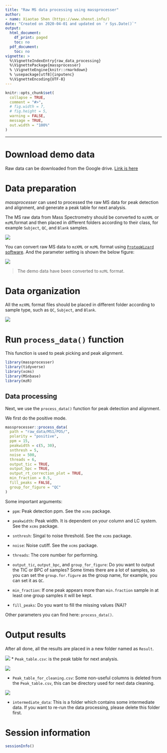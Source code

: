 ```yaml
---
title: "Raw MS data processing using massprocesser"
author:
- name: Xiaotao Shen (https://www.shenxt.info/)
date: "Created on 2020-04-01 and updated on `r Sys.Date()`"
output:
  html_document:
    df_print: paged
    toc: no
  pdf_document:
    toc: no
vignette: >
  %\VignetteIndexEntry{raw_data_processing}
  %\VignettePackage{massprocesser}
  % \VignetteEngine{knitr::rmarkdown}
  % \usepackage[utf8]{inputenc}
  %\VignetteEncoding{UTF-8}
---
```


```r
knitr::opts_chunk$set(
  collapse = TRUE,
  comment = "#>",
  # fig.width = 7, 
  # fig.height = 5,
  warning = FALSE,
  message = TRUE,
  out.width = "100%"
)
```

***

# **Download demo data**

Raw data can be downloaded from the Google drive. [Link is here](https://drive.google.com/drive/folders/1aAr9kfjXPDskgEImhHNlAIdW9c3m-HAi?usp=sharing)

# **Data preparation**

*massprocesser* can used to processed the raw MS data for peak detection and alignment, and generate a peak table for next analysis. 

The MS raw data from Mass Spectrometry should be converted to `mzXML` or `mzML`format and then placed in different folders according to their class, for example `Subject`, `QC`, and `Blank` samples.

![](../man/figures/Screen Shot 2021-12-27 at 9.20.33 AM.png)

You can convert raw MS data to `mzXML` or `mzML` format using [`ProteoWizard` software](http://proteowizard.sourceforge.net/). And the parameter setting is shown the below figure:

![](../man/figures/Capture.PNG)

> The demo data have been converted to `mzML` format.

# **Data organization**

All the `mzXML` format files should be placed in different folder according to sample type, such as `QC`, `Subject`, and `Blank`. 

![](../man/figures/Screen Shot 2021-12-27 at 9.20.33 AM.png)

# **Run `process_data()`** function

This function is used to peak picking and peak alignment.

```r
library(massprocesser)
library(tidyverse)
library(xcms)
library(MSnbase)
library(mzR)
```

## **Data processing**

Next, we use the `process_data()` function for peak detection and alignment.

We first do the positive mode.

```r
massprocesser::process_data(
  path = "raw_data/MS1/POS/",
  polarity = "positive",
  ppm = 15,
  peakwidth = c(5, 30),
  snthresh = 5,
  noise = 500,
  threads = 6,
  output_tic = TRUE,
  output_bpc = TRUE,
  output_rt_correction_plot = TRUE,
  min_fraction = 0.5,
  fill_peaks = FALSE,
  group_for_figure = "QC"
)
```

Some important arguments:

* `ppm`: Peak detection ppm. See the `xcms` package.

* `peakwidth`: Peak width. It is dependent on your column and LC system. See the `xcms` package.

* `snthresh`: Singal to noise threshold. See the `xcms` package.

* `noise`: Noise cutiff. See the `xcms` package.

* `threads`: The core number for performing.

* `output_tic`, `output_bpc`, and `group_for_figure`: Do you want to output the TIC or BPC of samples? Some times there are a lot of samples, so you can set the `group.for.figure` as the group name, for example, you can set it as `QC`. 

* `min_fraction`: If one peak appears more than `min.fraction` sample in at least one group samples it will be kept.

* `fill_peaks`: Do you want to fill the missing values (NA)? 

Other parameters you can find here: `process_data()`.

# **Output results**

After all done, all the results are placed in a new folder named as `Result`.

![](../man/figures/Screen Shot 2020-04-01 at 1.00.38 PM.png)
* `Peak_table.csv`: is the peak table for next analysis.

![](../man/figures/Screen Shot 2020-04-01 at 1.09.52 PM.png)

* `Peak_table_for_cleaning.csv`: Some non-useful columns is deleted from the `Peak_table.csv`, this can be directory used for next data cleaning.

![](../man/figures/Screen Shot 2020-04-01 at 1.07.37 PM.png)

* `intermediate_data`: This is a folder which contains some intermediate data. If you want to re-run the data processing, please delete this folder first.

# **Session information**

```r
sessionInfo()
```
